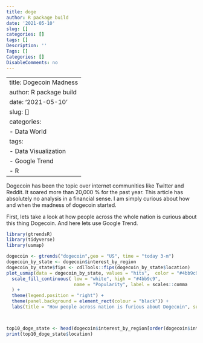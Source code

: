 ```yaml
---
title: doge
author: R package build
date: '2021-05-10'
slug: []
categories: []
tags: []
Description: ''
Tags: []
Categories: []
DisableComments: no
---
```

---
title: Dogecoin Madness
author: R package build
date: '2021-05-10'
slug: []
categories:
  - Data World
tags:
  - Data Visualization
  - Google Trend
  - R
---

Dogecoin has been the topic over internet communities like Twitter and Reddit. It soared more than 20,000 % for the past year. This article has absolutely no analysis in a financial sense. I am simply curious about how and when the madness of dogecoin started.

First, lets take a look at how people across the whole nation is curious about this thing Dogecoin. And here lets use Google Trend.

```r
library(gtrendsR)
library(tidyverse)
library(usmap)

dogecoin <- gtrends("dogecoin",geo = "US", time = "today 3-m")
dogecoin_by_state <- dogecoin$interest_by_region
dogecoin_by_state$fips <- cdlTools::fips(dogecoin_by_state$location)
plot_usmap(data = dogecoin_by_state, values = "hits",  color = "#4bb9c9", labels=FALSE) + 
  scale_fill_continuous( low = "white", high = "#4bb9c9", 
                         name = "Popularity", label = scales::comma
  ) + 
  theme(legend.position = "right") + 
  theme(panel.background = element_rect(colour = "black")) + 
  labs(title = "How people across nation is furious about Dogecoin", subtitle = "Measured by Google Hits", caption = "Source: @Linear Fragility")



top10_doge_state <- head(dogecoin$interest_by_region[order(dogecoin$interest_by_region$hits, decreasing = TRUE), ], n = 10)
print(top10_doge_state$location)
```


